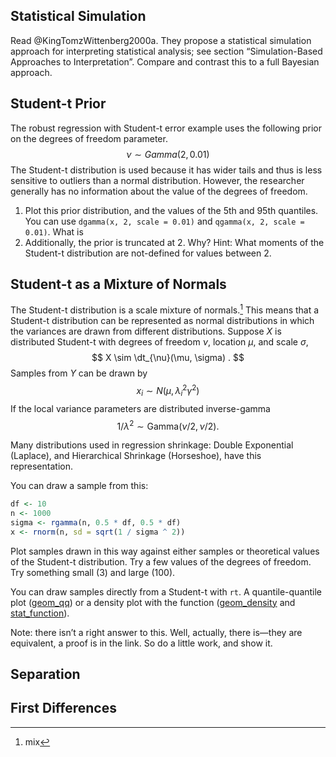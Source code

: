 
## Statistical Simulation

Read @KingTomzWittenberg2000a. They propose a statistical simulation approach for interpreting statistical analysis; see section "Simulation-Based Approaches to Interpretation".
Compare and contrast this to a full Bayesian approach.


## Student-t Prior

The robust regression with Student-t error example uses the following prior on the degrees of freedom parameter.
$$
\nu \sim Gamma(2, 0.01)
$$
The Student-t distribution is used because it has wider tails and thus is less sensitive to outliers than a normal distribution.
However, the researcher generally has no information about the value of the degrees of freedom.

1. Plot this prior distribution, and the values of the 5th and 95th quantiles. You can use `dgamma(x, 2, scale = 0.01)` and `qgamma(x, 2, scale = 0.01)`. What is 
2. Additionally, the prior is truncated at 2. Why? Hint: What moments of the Student-t distribution are not-defined for values between 2.


## Student-t as a Mixture of Normals

The Student-t distribution is a scale mixture of normals.^[mix]
This means that a Student-t distribution can be represented as normal distributions in which the variances are drawn from different distributions.
Suppose $X$ is distributed Student-t with degrees of freedom $\nu$, location $\mu$, and scale $\sigma$,
$$
X \sim \dt_{\nu}(\mu, \sigma) .
$$
Samples from $Y$ can be drawn by
$$
x_i \sim N(\mu, \lambda_i^2 \gamma^2) 
$$
If the local variance parameters are distributed inverse-gamma
$$
1 / \lambda^2 \sim \text{Gamma}(\nu / 2, \nu / 2) .
$$

Many distributions used in regression shrinkage: Double Exponential (Laplace), and Hierarchical Shrinkage (Horseshoe), have this representation.

You can draw a sample from this:
```r
df <- 10
n <- 1000
sigma <- rgamma(n, 0.5 * df, 0.5 * df)
x <- rnorm(n, sd = sqrt(1 / sigma ^ 2))
```

Plot samples drawn in this way against either samples or theoretical values of the Student-t distribution.
Try a few values of the degrees of freedom. 
Try something small (3) and large (100).

You can draw samples directly from a Student-t with `rt`.
A quantile-quantile plot ([geom_qq](http://ggplot2.tidyverse.org/reference/geom_qq.html)) or a density plot with the function ([geom_density](http://ggplot2.tidyverse.org/reference/geom_density.html) and [stat_function](http://ggplot2.tidyverse.org/reference/stat_function.html)).

Note: there isn't a right answer to this.
Well, actually, there is---they are equivalent, a proof is in the link.
So do a little work, and show it.

[^mix]: See [Student-t as a mixture of normals](https://www.johndcook.com/t_normal_mixture.pdf)

## Separation


## First Differences




